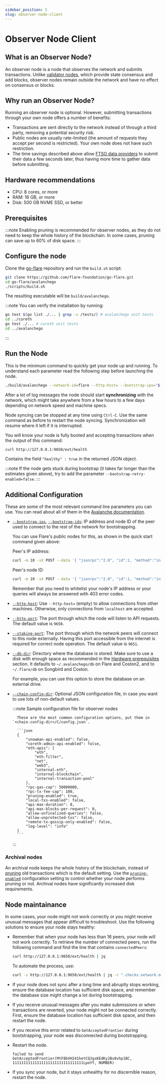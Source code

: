 ```yaml
---
sidebar_position: 5
slug: observer-node-client
---
```


# Observer Node Client

## What is an Observer Node?

An observer node is a node that observes the network and submits transactions. Unlike [validator nodes](validator-node-client), which provide state consensus and add blocks, observer nodes remain outside the network and have no effect on consensus or blocks.

## Why run an Observer Node?

Running an observer node is optional. However, submitting transactions through your own node offers a number of benefits:

- Transactions are sent directly to the network instead of through a third party, removing a potential security risk.
- Public nodes are usually rate-limited (the amount of requests they accept per second is restricted). Your own node does not have such restriction.
- The time savings described above allow [FTSO data providers](glossary.md#data_provider) to submit their data a few seconds later, thus having more time to gather data before submitting.


## Hardware recommendations

- CPU: 8 cores, or more
- RAM: 16 GB, or more
- Disk: 500 GB NVME SSD, or better

## Prerequisites

:::note
Enabling pruning is recommended for observer nodes, as they do not need to keep the whole history of the blockchain. In some cases, pruning can save up to 60% of disk space.
:::

## Configure the node

Clone the [go-flare](https://github.com/flare-foundation/go-flare) repository and run the `build.sh` script:

```bash
git clone https://github.com/flare-foundation/go-flare.git
cd go-flare/avalanchego
./scripts/build.sh
```

The resulting executable will be `build/avalanchego`.

:::note
You can verify the installation by running:

```bash
go test $(go list ./... | grep -v /tests/) # avalanchego unit tests
cd ../coreth
go test ./... # coreth unit tests
cd ../avalanchego
```
:::

## Run the Node

This is the minimum command to quickly get your node up and running.
To understand each parameter read the following step before launching the node.

``` bash
./build/avalanchego --network-id=flare --http-host= --bootstrap-ips="$(curl -m 10 -sX POST --data '{ "jsonrpc":"2.0", "id":1, "method":"info.getNodeIP" }' -H 'content-type:application/json;' https://flare.flare.network/ext/info | jq -r ".result.ip")" --bootstrap-ids="$(curl -m 10 -sX POST --data '{ "jsonrpc":"2.0", "id":1, "method":"info.getNodeID" }' -H 'content-type:application/json;' https://flare.flare.network/ext/info | jq -r ".result.nodeID")"
```

After a lot of log messages the node should start **synchronizing** with the network, which might take anywhere from a few hours to a few days depending on network speed and machine specs.

Node syncing can be stopped at any time using `Ctrl-C`. Use the same command as before to restart the node syncing. Synchronization will resume where it left if it is interrupted.

You will know your node is fully booted and accepting transactions when the output of this command:

```bash
curl http://127.0.0.1:9650/ext/health
```

Contains the field `"healthy" : true` in the returned JSON object.

:::note
If the node gets stuck during bootstrap (it takes far longer than the estimates given above), try to add the parameter `--bootstrap-retry-enabled=false`.
:::

## Additional Configuration

These are some of the most relevant command line parameters you can use.
You can read about all of them in the [Avalanche documentation](https://docs.avax.network/nodes/maintain/avalanchego-config-flags).

- [`--bootstrap-ips`](https://docs.avax.network/nodes/maintain/avalanchego-config-flags#--bootstrap-ips-string),
    [`--bootstrap-ids`](https://docs.avax.network/nodes/maintain/avalanchego-config-flags#--bootstrap-ids-string):
    IP address and node ID of the peer used to connect to the rest of the network for bootstrapping.

    You can use Flare's public nodes for this, as shown in the quick start command given above:


    Peer's IP address:

    ``` bash
    curl -m 10 -sX POST --data '{ "jsonrpc":"2.0", "id":1, "method":"info.getNodeIP" }' -H 'content-type:application/json;' https://flare.flare.network/ext/info | jq -r ".result.ip"
    ```

    Peer's node ID:

    ``` bash
    curl -m 10 -sX POST --data '{ "jsonrpc":"2.0", "id":1, "method":"info.getNodeID" }' -H 'content-type:application/json;' https://flare.flare.network/ext/info | jq -r ".result.nodeID"
    ```


    Remember that you need to whitelist your node's IP address or your queries will always be answered with 403 error codes.

- [`--http-host`](https://docs.avax.network/nodes/maintain/avalanchego-config-flags#--http-host-string):
    Use `--http-host=` (empty) to allow connections from other machines.
    Otherwise, only connections from `localhost` are accepted.

- [`--http-port`](https://docs.avax.network/nodes/maintain/avalanchego-config-flags#--http-port-int):
    The port through which the node will listen to API requests.
    The default value is `9650`.

- [`--staking-port`](https://docs.avax.network/nodes/maintain/avalanchego-config-flags#--staking-port-int):
    The port through which the network peers will connect to this node externally.
    Having this port accessible from the internet is required for correct node operation.
    The default value is `9651`.

- [`--db-dir`](https://docs.avax.network/nodes/maintain/avalanchego-config-flags#--db-dir-string-file-path):
    Directory where the database is stored.
    Make sure to use a disk with enough space as recommended in the [Hardware prerequisites](#prerequisites) section.
    It defaults to `~/.avalanchego/db` on Flare and Coston2, and to `~/.flare/db` on Songbird and Coston.


    For example, you can use this option to store the database on an external drive.

- [`--chain-config-dir`](https://docs.avax.network/nodes/maintain/avalanchego-config-flags#--chain-config-dir-string):
    Optional JSON configuration file, in case you want to use lots of non-default values.

    :::note Sample configuration file for observer nodes

        These are the most common configuration options, put them in `<chain-config-dir>/C/config.json`.

        ```json
        {
            "snowman-api-enabled": false,
            "coreth-admin-api-enabled": false,
            "eth-apis": [
                "eth",
                "eth-filter",
                "net",
                "web3",
                "internal-eth",
                "internal-blockchain",
                "internal-transaction-pool"
            ],
            "rpc-gas-cap": 50000000,
            "rpc-tx-fee-cap": 100,
            "pruning-enabled": true,
            "local-txs-enabled": false,
            "api-max-duration": 0,
            "api-max-blocks-per-request": 0,
            "allow-unfinalized-queries": false,
            "allow-unprotected-txs": false,
            "remote-tx-gossip-only-enabled": false,
            "log-level": "info"
        }
        ```
    :::

### Archival nodes

An archival node keeps the whole history of the blockchain, instead of [pruning](glossary.md#pruning) old transactions which is the default setting.
Use the [`pruning-enabled`](https://docs.avax.network/nodes/maintain/chain-config-flags#pruning-enabled-boolean) configuration setting to control whether your node performs pruning or not.
Archival nodes have significantly increased disk requirements.

## Node maintainance

In some cases, your node might not work correctly or you might receive unusual messages that appear difficult to troubleshoot.
Use the following solutions to ensure your node stays healthy:

- Remember that when your node has less than 16 peers, your node will not work correctly.
  To retrieve the number of connected peers, run the following command and find the line that contains `connectedPeers`:

    ```bash
    curl http://127.0.0.1:9650/ext/health | jq
    ```

    To automate the process, use:

    ```bash
    curl -s http://127.0.0.1:9650/ext/health | jq -r ".checks.network.message.connectedPeers"
    ```

- If your node does not sync after a long time and abruptly stops working, ensure the database location has sufficient disk space, and remember the database size might change a lot during bootstrapping.
- If you receive unusual messages after you make submissions or when transactions are reverted, your node might not be connected correctly.
  First, ensure the database location has sufficient disk space, and then restart the node.
- If you receive this error related to `GetAcceptedFrontier` during bootstrapping, your node was disconnected during bootstrapping.
- Restart the node.

    ```text
    failed to send GetAcceptedFrontier(MtF8bVH241hetCQJgsKEdKyJBs8vhp1BC, 11111111111111111111111111111111LpoYY, NUMBER)
    ```

* If you sync your node, but it stays unhealthy for no discernible reason, restart the node.
